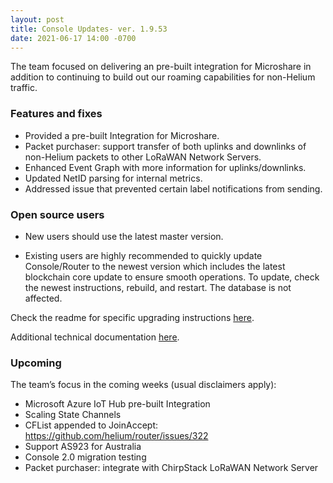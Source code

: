 ```yaml
---
layout: post
title: Console Updates- ver. 1.9.53
date: 2021-06-17 14:00 -0700
---
```


The team focused on delivering an pre-built integration for Microshare in addition to continuing to
build out our roaming capabilities for non-Helium traffic.

<!--truncate-->

### Features and fixes

- Provided a pre-built Integration for Microshare.
- Packet purchaser: support transfer of both uplinks and downlinks of non-Helium packets to other
  LoRaWAN Network Servers.
- Enhanced Event Graph with more information for uplinks/downlinks.
- Updated NetID parsing for internal metrics.
- Addressed issue that prevented certain label notifications from sending.

### Open source users

- New users should use the latest master version.

- Existing users are highly recommended to quickly update Console/Router to the newest version which
  includes the latest blockchain core update to ensure smooth operations. To update, check the
  newest instructions, rebuild, and restart. The database is not affected.

Check the readme for specific upgrading instructions
[here](https://github.com/helium/console#upgrading-your-open-source-consolerouter).

Additional technical documentation
[here](https://docs.helium.com/use-the-network/run-console/#console-setup).

### Upcoming

The team’s focus in the coming weeks (usual disclaimers apply):

- Microsoft Azure IoT Hub pre-built Integration
- Scaling State Channels
- CFList appended to JoinAccept: https://github.com/helium/router/issues/322
- Support AS923 for Australia
- Console 2.0 migration testing
- Packet purchaser: integrate with ChirpStack LoRaWAN Network Server
